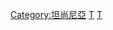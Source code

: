 {{Catnav|頁面分類|地理|国家|非洲国家|坦尚尼亞}}
{{Catnav|頁面分類|各種主題的頁面分類|按國家分類|各國地理|各國城市}}
{{Commons category|Cities in Tanzania}}

[[Category:坦尚尼亞|Category:坦尚尼亞]]
[[Category:各國城市|T]]
[[Category:非洲城市|T]]